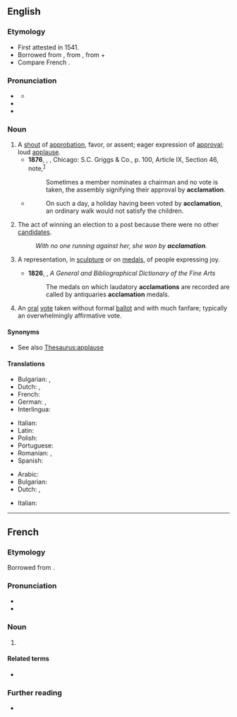 ==English==

===Etymology===
{{root|en|ine-pro|*kelh₁-}}
* First attested in 1541.
* Borrowed from {{bor|en|la|acclāmātiō|acclāmātiō, acclāmātiōnis|calling, exclamation, shout of approval}}, from {{m|la|acclamo||shout approval or disapproval of, shout out at}}, from {{m|la|ad||toward}} + {{m|la|clamo||cry out}}
* Compare French {{m|fr|acclamation}}.

===Pronunciation===
* {{a|US}} {{IPA|en|/æk.lə.ˈmeɪ.ʃən/}}
** {{audio|en|LL-Q1860 (eng)-Vealhurl-acclamation.wav|Audio (UK)}}
* {{rhymes|en|eɪʃən|s=4}}
* {{homophones|en|acclimation}}

===Noun===
{{en-noun|~}}

# A [[shout]] of [[approbation]], favor, or assent; eager expression of [[approval]]; loud [[applause]].
#* '''1876''', {{w|Henry Martyn Robert}}, ''{{w|Robert’s Rules of Order}}'', Chicago: S.C. Griggs & Co., p. 100, Article IX, Section 46, note,<sup>[http://www.gutenberg.org/cache/epub/9097/pg9097-images.html]</sup>
#*: Sometimes a member nominates a chairman and no vote is taken, the assembly signifying their approval by '''acclamation'''.
#* {{RQ:Southey More}}
#*: On such a day, a holiday having been voted by '''acclamation''', an ordinary walk would not satisfy the children.
# The act of winning an election to a post because there were no other [[candidate]]s.
#: ''With no one running against her, she won by '''acclamation'''''.
# {{lb|en|art}} A representation, in [[sculpture]] or on [[medals]], of people expressing joy.
#* '''1826''', {{w|James Elmes}}, ''A General and Bibliographical Dictionary of the Fine Arts''
#*: The medals on which laudatory '''acclamations''' are recorded are called by antiquaries '''acclamation''' medals.
# {{lb|en|political}} An [[oral]] [[vote]] taken without formal [[ballot]] and with much fanfare; typically an overwhelmingly affirmative vote.

====Synonyms====
* See also [[Thesaurus:applause]]

====Translations====
{{trans-top|applause}}
* Bulgarian: {{t|bg|приветстване}}, {{t|bg|аплодисменти}}
* Dutch: {{t+|nl|gejuich}}, {{t+|nl|acclamatie}}
* French: {{t+|fr|acclamation}}
* German: {{t|de|Zuruf}}, {{t+|de| Akklamation|f}}
* Interlingua: {{t|ia|acclamation}}
{{trans-mid}}
* Italian: {{t+|it|acclamazione|f}}
* Latin: {{t|la|acclāmātiō|f}}
* Polish: {{t+|pl|poklask|m}}
* Portuguese: {{t+|pt|aclamação|f}}
* Romanian: {{t+|ro|aclamare}}, {{t+|ro|aclamație}}
* Spanish: {{t+|es|aclamación}}
{{trans-bottom}}

{{trans-top|election of a standby}}
* Arabic: {{t|ar|تَزْكِية|f}}
* Bulgarian: {{t+|bg|провъзгласяване}}
* Dutch: {{t-check|nl|zonder hoofdelijke stemming}}, {{t-check|nl|met algemene instemming}} <!-- link as t-SOP if non-idiomatic; put marked word in |alt=; see [[User:Kephir/gadgets/xte#Translation_fixing]] -->
{{trans-mid}}
* Italian: {{t+|it|acclamazione|f}}
{{trans-bottom}}

{{trans-top|antique}}
{{trans-mid}}
{{trans-bottom}}

----

==French==

===Etymology===
{{root|fr|ine-pro|*kelh₁-}}
Borrowed from {{bor|fr|la|acclāmātiō|acclāmātiō, acclāmātiōnem}}.

===Pronunciation===
* {{fr-IPA}}
* {{audio|fr|Fr-acclamation.ogg|Audio}}

===Noun===
{{fr-noun|f}}

# {{l|en|acclamation}}

====Related terms====
* {{l|fr|acclamer}}

===Further reading===
* {{R:TLFi}}
